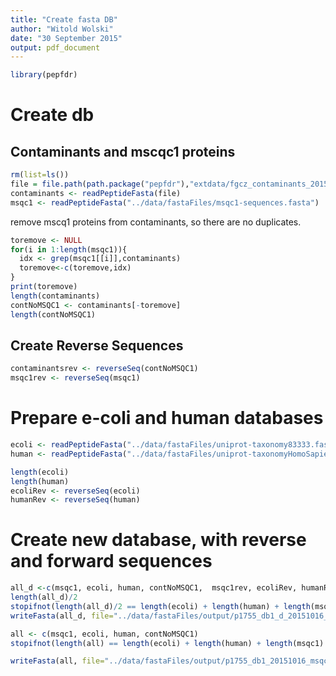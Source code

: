 ```yaml
---
title: "Create fasta DB"
author: "Witold Wolski"
date: "30 September 2015"
output: pdf_document
---
```



```r
library(pepfdr)

```

# Create db

## Contaminants and mscqc1 proteins

```r
rm(list=ls())
file = file.path(path.package("pepfdr"),"extdata/fgcz_contaminants_20150123.fasta")
contaminants <- readPeptideFasta(file)
msqc1 <- readPeptideFasta("../data/fastaFiles/msqc1-sequences.fasta")
```

remove mscq1 proteins from contaminants, so there are no duplicates.

```r
toremove <- NULL
for(i in 1:length(msqc1)){
  idx <- grep(msqc1[[i]],contaminants)
  toremove<-c(toremove,idx)
}
print(toremove)
length(contaminants)
contNoMSQC1 <- contaminants[-toremove]
length(contNoMSQC1)
```

## Create Reverse Sequences

```r
contaminantsrev <- reverseSeq(contNoMSQC1)
msqc1rev <- reverseSeq(msqc1)
```


# Prepare e-coli and human databases

```r
ecoli <- readPeptideFasta("../data/fastaFiles/uniprot-taxonomy83333.fasta")
human <- readPeptideFasta("../data/fastaFiles/uniprot-taxonomyHomoSapiensHuman9606.fasta")

length(ecoli)
length(human)
ecoliRev <- reverseSeq(ecoli)
humanRev <- reverseSeq(human)
```

# Create new database, with reverse and forward sequences

```r
all_d <-c(msqc1, ecoli, human, contNoMSQC1,  msqc1rev, ecoliRev, humanRev , contaminantsrev)
length(all_d)/2
stopifnot(length(all_d)/2 == length(ecoli) + length(human) + length(msqc1) + length(contNoMSQC1))
writeFasta(all_d, file="../data/fastaFiles/output/p1755_db1_d_20151016_msqc1ecolihuman.fasta")

all <- c(msqc1, ecoli, human, contNoMSQC1)
stopifnot(length(all) == length(ecoli) + length(human) + length(msqc1) + length(contNoMSQC1))

writeFasta(all, file="../data/fastaFiles/output/p1755_db1_20151016_msqc1ecolihuman.fasta")

```





